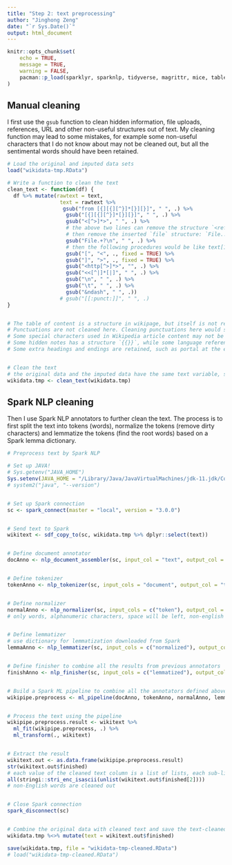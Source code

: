 ```yaml
---
title: "Step 2: text preprocessing"
author: "Jinghong Zeng"
date: "`r Sys.Date()`"
output: html_document
---
```


```r
knitr::opts_chunk$set(
	echo = TRUE,
	message = TRUE,
	warning = FALSE,
	pacman::p_load(sparklyr, sparknlp, tidyverse, magrittr, mice, tableone, naniar, lubridate)
)
```


## Manual cleaning

I first use the `gsub` function to clean hidden information, file uploads, references, URL and other non-useful structures out of text. My cleaning function may lead to some mistakes, for example some non-useful characters that I do not know about may not be cleaned out, but all the sentimental words should have been retained. 

```r
# Load the original and imputed data sets
load("wikidata-tmp.RData")

# Write a function to clean the text
clean_text <- function(df) {
  df %>% mutate(rawtext = text, 
                 text = rawtext %>%
                  gsub("from [{][{][^}]*[}][}]", " ", .) %>%
                   gsub("[{][{][^}]*[}][}]", " ", .) %>%
                   gsub("<[^>]*>", " ", .) %>%
                   # the above two lines can remove the structure `<ref>{{...}}</ref>`
                   # then remove the inserted `file` structure: `File...\n`
                   gsub("File.+?\n", " ", .) %>%
                   # then the following procedures would be like text[1]
                   gsub("[", "<", ., fixed = TRUE) %>%
                   gsub("]", ">", ., fixed = TRUE) %>%
                   gsub("<http[^>]*>", "", .) %>%
                   gsub("<<[^|]*[|]", " ", .) %>%
                   gsub("\n", " ", .) %>%
                   gsub("\t", " ", .) %>%
                   gsub("&ndash", " ", .)) 
                 # gsub("[[:punct:]]", " ", .)
}


# The table of content is a structure in wikipage, but itself is not returned as text, because the associated titles are returned.
# Punctuations are not cleaned here. Cleaning punctuations here would separate words into nonsense, such as `e.g.` -> `e g` or `des-cribe` -> `des cribe`.
# Some special characters used in Wikipedia article content may not be cleaned out, as I do not know all the special characters. So my cleaning function may lead to some clean mistakes. But it should have all the sentiment words left.
# Some hidden notes has a structure `{{}}`, while some language reference has a structure `{{lang-...}}`. The language reference is cleaned out. These languages are usually not English, so basically these words will not be needed, and thus we don't need to keep them.
# Some extra headings and endings are retained, such as portal at the end as they are actually shown on the page.


# Clean the text
# the original data and the imputed data have the same text variable, so we can clean either data set
wikidata.tmp <- clean_text(wikidata.tmp)
```


## Spark NLP cleaning

Then I use Spark NLP annotators to further clean the text. The process is to first split the text into tokens (words), normalize the tokens (remove dirty characters) and lemmatize the tokens (find the root words) based on a Spark lemma dictionary.

```r
# Preprocess text by Spark NLP

# Set up JAVA!
# Sys.getenv("JAVA_HOME")
Sys.setenv(JAVA_HOME = "/Library/Java/JavaVirtualMachines/jdk-11.jdk/Contents/Home")
# system2("java", "--version")


# Set up Spark connection
sc <- spark_connect(master = "local", version = "3.0.0")


# Send text to Spark
wikitext <- sdf_copy_to(sc, wikidata.tmp %>% dplyr::select(text))


# Define document annotator
docAnno <- nlp_document_assembler(sc, input_col = "text", output_col = "document", cleanup_mode = "shrink")


# Define tokenizer
tokenAnno <- nlp_tokenizer(sc, input_cols = "document", output_col = "token")


# Define normalizer
normalAnno <- nlp_normalizer(sc, input_cols = c("token"), output_col = "normalized", lowercase = TRUE, cleanup_patterns = c("[^\\w\\d\\s]"))
# only words, alphanumeric characters, space will be left, non-english words are cleaned out.


# Define lemmatizer
# use dictionary for lemmatization downloaded from Spark
lemmaAnno <- nlp_lemmatizer(sc, input_cols = c("normalized"), output_col = "lemmatized", dictionary_path = here::here("lemma_dict.txt"), dictionary_value_delimiter = "\t", dictionary_key_delimiter = "->")


# Define finisher to combine all the results from previous annotators
finishAnno <- nlp_finisher(sc, input_cols = c("lemmatized"), output_cols = "finished", include_metadata = FALSE, output_as_array = TRUE)


# Build a Spark ML pipeline to combine all the annotators defined above
wikipipe.preprocess <- ml_pipeline(docAnno, tokenAnno, normalAnno, lemmaAnno, finishAnno)


# Process the text using the pipeline
wikipipe.preprocess.result <- wikitext %>% 
  ml_fit(wikipipe.preprocess, .) %>%
  ml_transform(., wikitext)


# Extract the result
wikitext.out <- as.data.frame(wikipipe.preprocess.result) 
str(wikitext.out$finished)
# each value of the cleaned text column is a list of lists, each sub-list is a normalized and lemmatized token, that is, a single word.
all(stringi::stri_enc_isascii(unlist(wikitext.out$finished[2])))
# non-English words are cleaned out


# Close Spark connection
spark_disconnect(sc)


# Combine the original data with cleaned text and save the text-cleaned data
wikidata.tmp %<>% mutate(text = wikitext.out$finished)

save(wikidata.tmp, file = "wikidata-tmp-cleaned.RData")
# load("wikidata-tmp-cleaned.RData")
```
